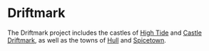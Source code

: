 
# Driftmark

<ProjectDetails
  floatRight
  region="Crownlands"
  house="House Velaryon"
  type="Castle"
  status="In Progress"
  warp="/warp driftmark"
  projectLead="WhereRmyDragons"
  dateStarted="July 29, 2019"
  dateCompleted="Invalid Date"
/>

The Driftmark project includes the castles of [High Tide](https://awoiaf.westeros.org/index.php/High_Tide) and [Castle Driftmark](https://awoiaf.westeros.org/index.php/Castle_Driftmark), as well as the towns of [Hull](https://awoiaf.westeros.org/index.php/Hull) and [Spicetown](https://awoiaf.westeros.org/index.php/Spicetown).